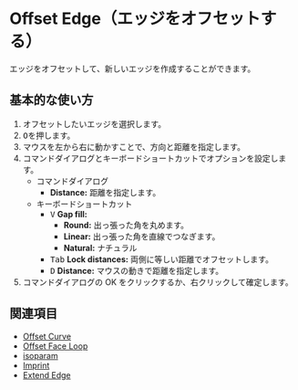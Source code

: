 
# Offset Edge（エッジをオフセットする）

<Reference shortcut="O" command="Offset Edge" button="コマンドバー右" />

エッジをオフセットして、新しいエッジを作成することができます。

## 基本的な使い方

1. オフセットしたいエッジを選択します。
2. <kbd>O</kbd>を押します。
3. マウスを左から右に動かすことで、方向と距離を指定します。
4. コマンドダイアログとキーボードショートカットでオプションを設定します。
   - <Kst>コマンドダイアログ</Kst>
      - **Distance:** 距離を指定します。
   - <Kst>キーボードショートカット</Kst>
      - <kbd>V</kbd> **Gap fill:**
         - **Round:** 出っ張った角を丸めます。
         - **Linear:** 出っ張った角を直線でつなぎます。
         - **Natural:** ナチュラル
      - <kbd>Tab</kbd> **Lock distances:** 両側に等しい距離でオフセットします。
      - <kbd>D</kbd> **Distance:** マウスの動きで距離を指定します。
5. コマンドダイアログの OK をクリックするか、右クリックして確定します。

<VideoPlayer fileName="offset-edge"/>

## 関連項目
- [Offset Curve](./offset-curve)
- [Offset Face Loop](./offset-face-loop)
- [isoparam](./isoparam)
- [Imprint](./imprint)
- [Extend Edge](./extend-edge)